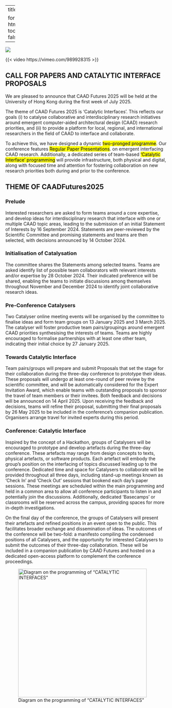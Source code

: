 
---
title: ''

format:
  html:
    toc: false
---

![](header.png)

{{< video https://vimeo.com/989928315 >}}


## CALL FOR PAPERS AND CATALYTIC INTERFACE PROPOSALS

We are pleased to announce that CAAD Futures 2025 will be held at the University of Hong Kong during the first week of July 2025. 
 
The theme of CAAD Futures 2025 is 'Catalytic Interfaces’. This reflects our goals (i) to catalyse collaborative and interdisciplinary research initiatives around emergent computer-aided architectural design (CAAD) research priorities, and (ii) to provide a platform for local, regional, and international researchers in the field of CAAD to interface and collaborate. 
 
To achieve this, we have designed a dynamic <mark>two-pronged programme</mark>. Our conference features <mark>Regular Paper Presentations</mark>. on emergent interfacing CAAD research. Additionally, a dedicated series of team-based <mark>'Catalytic Interface' programming</mark> will provide infrastructure, both physical and digital, along with focused time and attention for fostering collaboration on new research priorities both during and prior to the conference. 
 
## THEME OF CAADFutures2025

### Prelude 
Interested researchers are asked to form teams around a core expertise, and develop ideas for interdisciplinary research that interface with one or multiple CAAD topic areas, leading to the submission of an initial Statement of Interests by 16 September 2024.   Statements are peer-reviewed by the Scientific Committee and promising statements and teams are then selected, with decisions announced by 14 October 2024. 
 
### Initialisation of Catalysation 
The committee shares the Statements among selected teams.  Teams are asked identify list of possible team collaborators with relevant interests and/or expertise by 28 October 2024.  Their indicated preference will be shared, enabling the teams to initiate discussions among themselves throughout November and December 2024 to identify joint collaborative research ideas.  
 
### Pre-Conference Catalysers 
Two Catalyser online meeting events will be organised by the committee to finalise ideas and form team groups on 13 January 2025 and 3 March 2025.  The catalyser will foster productive team pairs/groupings around emergent CAAD priorities synthesising the interests of teams.  Teams are highly encouraged to formalise partnerships with at least one other team, indicating their initial choice by 27 January 2025.   
 
### Towards Catalytic Interface 
Team pairs/groups will prepare and submit Proposals that set the stage for their collaboration during the three-day conference to prototype their ideas. These proposals will undergo at least one-round of peer review by the scientific committee, and will be automatically considered for the Expert Invitation Award, which enable teams with outstanding proposals to sponsor the travel of team members or their invitees.  Both feedback and decisions will be announced on 14 April 2025.  Upon receiving the feedback and decisions, teams will refine their proposal, submitting their final proposals by 26 May 2025 to be included in the conference’s companion publication. Organisers arrange travel for invited experts during this period.   
 
### Conference: Catalytic Interface 
Inspired by the concept of a Hackathon, groups of Catalysers will be encouraged to prototype and develop artefacts during the three-day conference. These artefacts may range from design concepts to texts, physical artefacts, or software products. Each artefact will embody the group's position on the interfacing of topics discussed leading up to the conference. Dedicated time and space for Catalysers to collaborate will be provided throughout all three days, including stand-up meetings known as 'Check In' and 'Check Out' sessions that bookend each day's paper sessions. These meetings are scheduled within the main programming and held in a common area to allow all conference participants to listen in and potentially join the discussions. Additionally, dedicated ‘Basecamps’ or classrooms will be reserved across the campus, providing spaces for more in-depth investigations. 
 
On the final day of the conference, the groups of Catalysers will present their artefacts and refined positions in an event open to the public. This facilitates broader exchange and dissemination of ideas. The outcomes of the conference will be two-fold: a manifesto compiling the condensed positions of all Catalysers, and the opportunity for interested Catalysers to submit the outcomes of their three-day collaboration. These will be included in a companion publication by CAAD Futures and hosted on a dedicated open-access platform to complement the conference proceedings. 
 
![Diagram on the programming of “CATALYTIC INTERFACES”](catalytic.png){width=400px}
